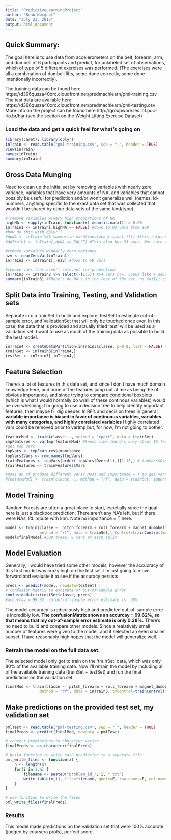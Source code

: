 ```yaml
---
title: "PredictiveLearningProject"
author: "Beau Norgeot"
date: "July 23, 2015"
output: html_document
---
```


## Quick Summary:
The goal here is to use data from accelerometers on the belt, forearm, arm, and dumbell of 6 participants and predict, for unlabeled set of observations, which of type of 5 different exercises was performed. (The exercises were all a combination of dumbell lifts, some done correctly, some done intentionally incorrectly). 

The training data can be found here https://d396qusza40orc.cloudfront.net/predmachlearn/pml-training.csv
The test data are available here: https://d396qusza40orc.cloudfront.net/predmachlearn/pml-testing.csv
More info on the project can be found here:http://groupware.les.inf.puc-rio.br/har (see the section on the Weight Lifting Exercise Dataset)

### Load the data and get a quick feel for what's going on
```r
library(caret); library(dplyr)
inTrain <- read.table("pml-training.csv", sep = ",", header = TRUE)
View(inTrain)
names(inTrain)
summary(inTrain)
```

## Gross Data Munging
Need to clean up the initial set by removing variables with nearly zero variance, variables that have very amounts of NA, and variables that cannot possibly be useful for prediction and/or won't generalize well (names, id-numbers, anything specific to the exact data set that was collected that wouldn't be shared by other data sets of the same kind/type). 

```r
# remove variables w/very high proportions of NA
highNA <- sapply(inTrain, function(x) mean(is.na(x))) > 0.90
inTrain1 <- inTrain[,highNA == FALSE] #down to 93 vars from 160
#how do this with dplyr ?
#dpNA <- inTrain %>% summarise_each(funs(mean(is.na(.)))) #this returns the NA means for each column. I'd like to pipe this into a filter function and just remove all columns above a certain value, but can't figure out how
#dpTrain1 <- inTrain[,dpNA == FALSE] #This also has 93 vars. Not sure why this works w/o specifying a threshold

#remove varialbes w/nearly zero variance
nzv <- nearZeroVar(inTrain1)
inTrain2 <- inTrain1[,-nzv] #down to 59 vars

#remove vars that aren't relevant for prediction
inTrain3 <- inTrain2 %>% select(-(1:5)) #54 vars now. Looks like a decent starting df
summary(inTrain3) #There's no NA's in the rest of the set. na.fail() could have been used
```

## Split Data into Training, Testing, and Validation sets
Separate into a trainSet to build and explore, testSet to estimate out-of-sample error, and ValidationSet that will only be touched once ever. In this case, the data that is provided and actually titled 'test' will be used as a validation set. I want to use as much of the training data as possible to build the best model.

```r
inTrain4 <- createDataPartition(inTrain3$classe, p=0.8, list = FALSE) #classe is what I want to predict
trainSet <- inTrain3[inTrain4,]
testSet <- inTrain3[-inTrain4,]
```

## Feature Selection

There's a lot of features in this data set, and since I don't have much domain knowledge here, and none of the features jump out at me as being the of obvious importance, and since trying to compare conditional boxplots (which is what I would normally do w/all of these continous variables) would be overwhelming; I'm going to use a decision tree to help identify important features, then maybe I'll dig deeper.
In RF's and decision trees in general **variable importance is biased in favor of continuous variables, variables with many categories, and highly correlated variables** Highly correlated vars could be removed prior to varImp but, for now, I'm not going to bother.

```r
featureMod <- train(classe ~., method = "rpart", data = trainSet)
impFeatures <- varImp(featureMod) #Seems like there's only about 15 features that are contributing here
#get top vars
topVars <- impFeatures$importance
topVars$Vars <- row.names(topVars)
trainFeatures <- topVars[order(-topVars$Overall),][1:15,] #-topVars$Overall to sort in descending order
trainFeatures <- trainFeatures$Vars

#Does an rf produce different vars? Must add importance = T to get variable importance in an RF
#featureMod1 <- train(classe ~., method = "rf", data = trainSet, importance = TRUE,trControl=trainControl(method = "cv", number = 5))
```

## Model Training

Random Forests are often a great place to start, espetially since the goal here is just a blackbox prediction. There aren't any NA's left, but if there were NAs, I'd impute with knn. Note no importance = T here. 

```r
model <- train(classe ~  pitch_forearm + roll_forearm + magnet_dumbbell_y + roll_belt + num_window + yaw_belt + accel_belt_z +     magnet_belt_y + total_accel_belt+magnet_arm_x + accel_arm_x + magnet_dumbbell_z + roll_dumbbell + magnet_dumbbell_x + accel_dumbbell_y,
               method = "rf", data = trainSet,trControl=trainControl(method = "cv", number = 5))
model$finalModel #500 trees, 8 vars at each split
```

## Model Evaluation

Generally, I would have tried some other models, however the accucracy of this first model was crazy high on the test set. I'm just going to move forward and evaluate it to see if the accuracy persists. 

```r
preds <- predict(model, newdata=testSet)
# confusion matrix to estimate of out-of-sample error
confusionMatrix(testSet$classe, preds)
#accurcay = 99.62, so out-of-sample error estimate is .38%
```

The model accuracy is rediculously high and predicted out-of-sample error is incredibly low. **The confusionMatrix shows an accurcay = 99.62%, so that means that my out-of-sample error estimate is only 0.38%.** There's no need to build and compare other models. Since a realatively small number of features were given to the model, and it selected an even smaller subset, I have reasonably high hopes that the model will generalize well. 

### Retrain the model on the full data set. 
The selected model only got to train on the 'trainSet' data, which was only 80% of the available training data. Now I'll retrain the model by including all of the available training data (trainSet + testSet) and run the final predictions on the validation set. 


```r
finalMod <- train(classe ~  pitch_forearm + roll_forearm + magnet_dumbbell_y + roll_belt + num_window + yaw_belt + accel_belt_z +     magnet_belt_y + total_accel_belt+magnet_arm_x + accel_arm_x + magnet_dumbbell_z + roll_dumbbell + magnet_dumbbell_x + accel_dumbbell_y,
               method = "rf", data = inTrain3, trControl=trainControl(method = "cv", number = 5))
```

## Make predictions on the provided test set, my validation set

```r
pmlTest <- read.table("pml-testing.csv", sep = ",", header = TRUE)
finalPreds <- predict(finalMod, newdata = pmlTest)

# convert predictions to character vector
finalPreds <- as.character(finalPreds)

# build function to write each prediction to a seperate file
pml_write_files <- function(x) {
    n <- length(x)
    for(i in 1:n) {
        filename <- paste0("problem_id_", i, ".txt")
        write.table(x[i], file=filename, quote=F, row.names=F, col.names=F)
    }
}

# use function to write the files
pml_write_files(finalPreds)
```

### Results
This model made predictions on the validation set that were 100% accurate (judged by coursera profs), perfect score. 